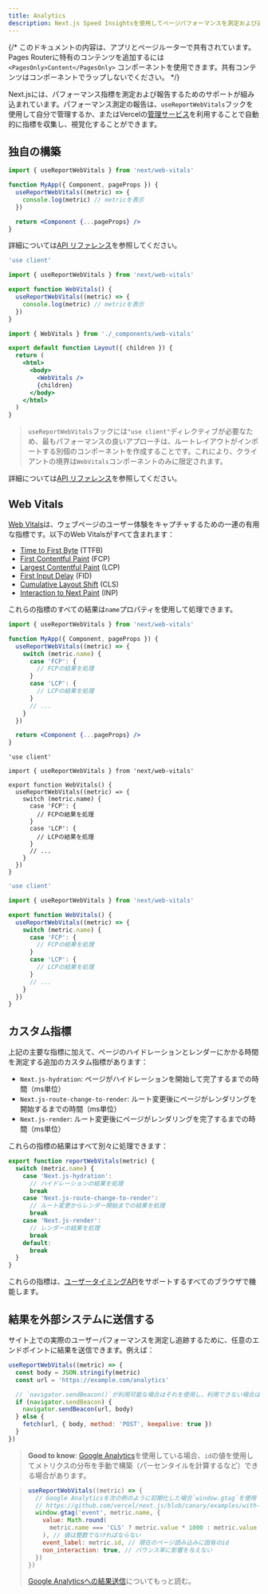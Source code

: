 ```yaml
---
title: Analytics
description: Next.js Speed Insightsを使用してページパフォーマンスを測定および追跡
---
```


{/* このドキュメントの内容は、アプリとページルーターで共有されています。Pages Routerに特有のコンテンツを追加するには `<PagesOnly>Content</PagesOnly>` コンポーネントを使用できます。共有コンテンツはコンポーネントでラップしないでください。 */}

Next.jsには、パフォーマンス指標を測定および報告するためのサポートが組み込まれています。パフォーマンス測定の報告は、`useReportWebVitals`フックを使用して自分で管理するか、またはVercelの[管理サービス](https://vercel.com/analytics?utm_source=next-site&utm_medium=docs&utm_campaign=next-website)を利用することで自動的に指標を収集し、視覚化することができます。

## 独自の構築

<PagesOnly>

```jsx filename="pages/_app.js"
import { useReportWebVitals } from 'next/web-vitals'

function MyApp({ Component, pageProps }) {
  useReportWebVitals((metric) => {
    console.log(metric) // metricを表示
  })

  return <Component {...pageProps} />
}
```

詳細については[API リファレンス](/docs/pages/api-reference/functions/use-report-web-vitals)を参照してください。

</PagesOnly>

<AppOnly>

```jsx filename="app/_components/web-vitals.js"
'use client'

import { useReportWebVitals } from 'next/web-vitals'

export function WebVitals() {
  useReportWebVitals((metric) => {
    console.log(metric) // metricを表示
  })
}
```

```jsx filename="app/layout.js"
import { WebVitals } from './_components/web-vitals'

export default function Layout({ children }) {
  return (
    <html>
      <body>
        <WebVitals />
        {children}
      </body>
    </html>
  )
}
```

> `useReportWebVitals`フックには`"use client"`ディレクティブが必要なため、最もパフォーマンスの良いアプローチは、ルートレイアウトがインポートする別個のコンポーネントを作成することです。これにより、クライアントの境界は`WebVitals`コンポーネントのみに限定されます。

詳細については[API リファレンス](/docs/app/api-reference/functions/use-report-web-vitals)を参照してください。

</AppOnly>

## Web Vitals

[Web Vitals](https://web.dev/vitals/)は、ウェブページのユーザー体験をキャプチャするための一連の有用な指標です。以下のWeb Vitalsがすべて含まれます：

- [Time to First Byte](https://developer.mozilla.org/docs/Glossary/Time_to_first_byte) (TTFB)
- [First Contentful Paint](https://developer.mozilla.org/docs/Glossary/First_contentful_paint) (FCP)
- [Largest Contentful Paint](https://web.dev/lcp/) (LCP)
- [First Input Delay](https://web.dev/fid/) (FID)
- [Cumulative Layout Shift](https://web.dev/cls/) (CLS)
- [Interaction to Next Paint](https://web.dev/inp/) (INP)

これらの指標のすべての結果は`name`プロパティを使用して処理できます。

<PagesOnly>

```jsx filename="pages/_app.js"
import { useReportWebVitals } from 'next/web-vitals'

function MyApp({ Component, pageProps }) {
  useReportWebVitals((metric) => {
    switch (metric.name) {
      case 'FCP': {
        // FCPの結果を処理
      }
      case 'LCP': {
        // LCPの結果を処理
      }
      // ...
    }
  })

  return <Component {...pageProps} />
}
```

</PagesOnly>

<AppOnly>

```tsx filename="app/_components/web-vitals.tsx" switcher
'use client'

import { useReportWebVitals } from 'next/web-vitals'

export function WebVitals() {
  useReportWebVitals((metric) => {
    switch (metric.name) {
      case 'FCP': {
        // FCPの結果を処理
      }
      case 'LCP': {
        // LCPの結果を処理
      }
      // ...
    }
  })
}
```

```jsx filename="app/_components/web-vitals.js" switcher
'use client'

import { useReportWebVitals } from 'next/web-vitals'

export function WebVitals() {
  useReportWebVitals((metric) => {
    switch (metric.name) {
      case 'FCP': {
        // FCPの結果を処理
      }
      case 'LCP': {
        // LCPの結果を処理
      }
      // ...
    }
  })
}
```

</AppOnly>

<PagesOnly>

## カスタム指標

上記の主要な指標に加えて、ページのハイドレーションとレンダーにかかる時間を測定する追加のカスタム指標があります：

- `Next.js-hydration`: ページがハイドレーションを開始して完了するまでの時間（ms単位）
- `Next.js-route-change-to-render`: ルート変更後にページがレンダリングを開始するまでの時間（ms単位）
- `Next.js-render`: ルート変更後にページがレンダリングを完了するまでの時間（ms単位）

これらの指標の結果はすべて別々に処理できます：

```js
export function reportWebVitals(metric) {
  switch (metric.name) {
    case 'Next.js-hydration':
      // ハイドレーションの結果を処理
      break
    case 'Next.js-route-change-to-render':
      // ルート変更からレンダー開始までの結果を処理
      break
    case 'Next.js-render':
      // レンダーの結果を処理
      break
    default:
      break
  }
}
```

これらの指標は、[ユーザータイミングAPI](https://caniuse.com/#feat=user-timing)をサポートするすべてのブラウザで機能します。

</PagesOnly>

## 結果を外部システムに送信する

サイト上での実際のユーザーパフォーマンスを測定し追跡するために、任意のエンドポイントに結果を送信できます。例えば：

```js
useReportWebVitals((metric) => {
  const body = JSON.stringify(metric)
  const url = 'https://example.com/analytics'

  // `navigator.sendBeacon()`が利用可能な場合はそれを使用し、利用できない場合は`fetch()`を使用
  if (navigator.sendBeacon) {
    navigator.sendBeacon(url, body)
  } else {
    fetch(url, { body, method: 'POST', keepalive: true })
  }
})
```

> **Good to know**: [Google Analytics](https://analytics.google.com/analytics/web/)を使用している場合、`id`の値を使用してメトリクスの分布を手動で構築（パーセンタイルを計算するなど）できる場合があります。

> ```js
> useReportWebVitals((metric) => {
>   // Google Analyticsを次の例のように初期化した場合`window.gtag`を使用
>   // https://github.com/vercel/next.js/blob/canary/examples/with-google-analytics
>   window.gtag('event', metric.name, {
>     value: Math.round(
>       metric.name === 'CLS' ? metric.value * 1000 : metric.value
>     ), // 値は整数でなければならない
>     event_label: metric.id, // 現在のページ読み込みに固有のid
>     non_interaction: true, // バウンス率に影響を与えない
>   })
> })
> ```
>
> [Google Analyticsへの結果送信](https://github.com/GoogleChrome/web-vitals#send-the-results-to-google-analytics)についてもっと読む。